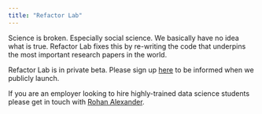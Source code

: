 ```yaml
---
title: "Refactor Lab"
---
```


Science is broken. Especially social science. We basically have no idea what is true. Refactor Lab fixes this by re-writing the code that underpins the most important research papers in the world. 

Refactor Lab is in private beta. Please sign up [here](https://forms.gle/kgq4g2qGp6ozpFKz8) to be informed when we publicly launch.

If you are an employer looking to hire highly-trained data science students please get in touch with [Rohan Alexander](https://rohanalexander.com).